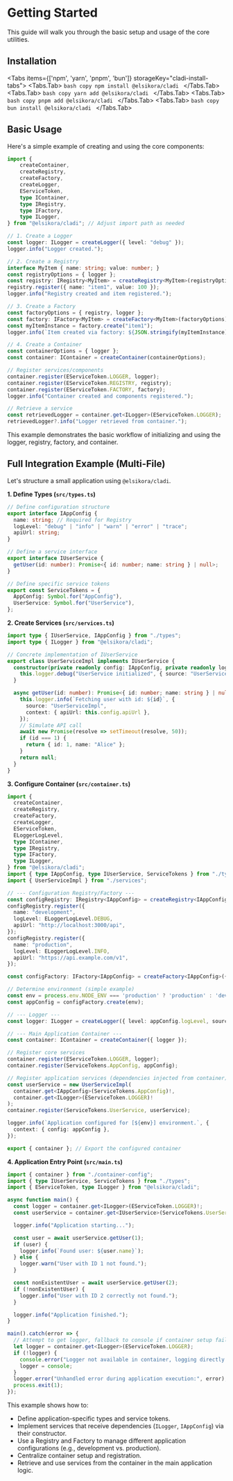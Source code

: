 
# Getting Started

This guide will walk you through the basic setup and usage of the core utilities.

## Installation

<Tabs items={['npm', 'yarn', 'pnpm', 'bun']} storageKey="cladi-install-tabs">
  <Tabs.Tab>
    ```bash copy
    npm install @elsikora/cladi
    ```
  </Tabs.Tab>
  <Tabs.Tab>
    ```bash copy
    yarn add @elsikora/cladi
    ```
  </Tabs.Tab>
  <Tabs.Tab>
    ```bash copy
    pnpm add @elsikora/cladi
    ```
  </Tabs.Tab>
  <Tabs.Tab>
    ```bash copy
    bun install @elsikora/cladi
    ```
  </Tabs.Tab>
</Tabs>

## Basic Usage

Here's a simple example of creating and using the core components:

```typescript filename="basic-usage.ts" copy
import {
	createContainer,
	createRegistry,
	createFactory,
	createLogger,
	EServiceToken,
	type IContainer,
	type IRegistry,
	type IFactory,
	type ILogger,
} from "@elsikora/cladi"; // Adjust import path as needed

// 1. Create a Logger
const logger: ILogger = createLogger({ level: "debug" });
logger.info("Logger created.");

// 2. Create a Registry
interface MyItem { name: string; value: number; }
const registryOptions = { logger };
const registry: IRegistry<MyItem> = createRegistry<MyItem>(registryOptions);
registry.register({ name: "item1", value: 100 });
logger.info("Registry created and item registered.");

// 3. Create a Factory
const factoryOptions = { registry, logger };
const factory: IFactory<MyItem> = createFactory<MyItem>(factoryOptions);
const myItemInstance = factory.create("item1");
logger.info(`Item created via factory: ${JSON.stringify(myItemInstance)}`);

// 4. Create a Container
const containerOptions = { logger };
const container: IContainer = createContainer(containerOptions);

// Register services/components
container.register(EServiceToken.LOGGER, logger);
container.register(EServiceToken.REGISTRY, registry);
container.register(EServiceToken.FACTORY, factory);
logger.info("Container created and components registered.");

// Retrieve a service
const retrievedLogger = container.get<ILogger>(EServiceToken.LOGGER);
retrievedLogger?.info("Logger retrieved from container.");
```

This example demonstrates the basic workflow of initializing and using the logger, registry, factory, and container.

## Full Integration Example (Multi-File)

Let's structure a small application using `@elsikora/cladi`.

**1. Define Types (`src/types.ts`)**

```typescript filename="src/types.ts" copy
// Define configuration structure
export interface IAppConfig {
  name: string; // Required for Registry
  logLevel: "debug" | "info" | "warn" | "error" | "trace";
  apiUrl: string;
}

// Define a service interface
export interface IUserService {
  getUser(id: number): Promise<{ id: number; name: string } | null>;
}

// Define specific service tokens
export const ServiceTokens = {
  AppConfig: Symbol.for("AppConfig"),
  UserService: Symbol.for("UserService"),
};
```

**2. Create Services (`src/services.ts`)**

```typescript filename="src/services.ts" copy
import type { IUserService, IAppConfig } from "./types";
import type { ILogger } from "@elsikora/cladi";

// Concrete implementation of IUserService
export class UserServiceImpl implements IUserService {
  constructor(private readonly config: IAppConfig, private readonly logger: ILogger) {
    this.logger.debug("UserService initialized", { source: "UserServiceImpl" });
  }

  async getUser(id: number): Promise<{ id: number; name: string } | null> {
    this.logger.info(`Fetching user with id: ${id}`, {
      source: "UserServiceImpl",
      context: { apiUrl: this.config.apiUrl },
    });
    // Simulate API call
    await new Promise(resolve => setTimeout(resolve, 50)); 
    if (id === 1) {
      return { id: 1, name: "Alice" };
    }
    return null;
  }
}
```

**3. Configure Container (`src/container.ts`)**

```typescript filename="src/container-config.ts" copy
import {
  createContainer,
  createRegistry,
  createFactory,
  createLogger,
  EServiceToken,
  ELoggerLogLevel,
  type IContainer,
  type IRegistry,
  type IFactory,
  type ILogger,
} from "@elsikora/cladi";
import { type IAppConfig, type IUserService, ServiceTokens } from "./types";
import { UserServiceImpl } from "./services";

// --- Configuration Registry/Factory ---
const configRegistry: IRegistry<IAppConfig> = createRegistry<IAppConfig>({});
configRegistry.register({ 
  name: "development", 
  logLevel: ELoggerLogLevel.DEBUG,
  apiUrl: "http://localhost:3000/api",
});
configRegistry.register({ 
  name: "production", 
  logLevel: ELoggerLogLevel.INFO,
  apiUrl: "https://api.example.com/v1",
});

const configFactory: IFactory<IAppConfig> = createFactory<IAppConfig>({ registry: configRegistry });

// Determine environment (simple example)
const env = process.env.NODE_ENV === 'production' ? 'production' : 'development';
const appConfig = configFactory.create(env);

// --- Logger ---
const logger: ILogger = createLogger({ level: appConfig.logLevel, source: "App" });

// --- Main Application Container ---
const container: IContainer = createContainer({ logger });

// Register core services
container.register(EServiceToken.LOGGER, logger);
container.register(ServiceTokens.AppConfig, appConfig);

// Register application services (dependencies injected from container)
const userService = new UserServiceImpl(
  container.get<IAppConfig>(ServiceTokens.AppConfig)!,
  container.get<ILogger>(EServiceToken.LOGGER)!
);
container.register(ServiceTokens.UserService, userService);

logger.info(`Application configured for [${env}] environment.`, {
  context: { config: appConfig },
});

export { container }; // Export the configured container
```

**4. Application Entry Point (`src/main.ts`)**

```typescript filename="src/main.ts" copy
import { container } from "./container-config";
import { type IUserService, ServiceTokens } from "./types";
import { EServiceToken, type ILogger } from "@elsikora/cladi";

async function main() {
  const logger = container.get<ILogger>(EServiceToken.LOGGER)!;
  const userService = container.get<IUserService>(ServiceTokens.UserService)!;

  logger.info("Application starting...");

  const user = await userService.getUser(1);
  if (user) {
    logger.info(`Found user: ${user.name}`);
  } else {
    logger.warn("User with ID 1 not found.");
  }

  const nonExistentUser = await userService.getUser(2);
  if (!nonExistentUser) {
    logger.info("User with ID 2 correctly not found.");
  }

  logger.info("Application finished.");
}

main().catch(error => {
  // Attempt to get logger, fallback to console if container setup failed
  let logger = container.get<ILogger>(EServiceToken.LOGGER);
  if (!logger) {
    console.error("Logger not available in container, logging directly to console.");
    logger = console; 
  }
  logger.error("Unhandled error during application execution:", error);
  process.exit(1);
});

```

This example shows how to:
- Define application-specific types and service tokens.
- Implement services that receive dependencies (`ILogger`, `IAppConfig`) via their constructor.
- Use a Registry and Factory to manage different application configurations (e.g., development vs. production).
- Centralize container setup and registration.
- Retrieve and use services from the container in the main application logic. 